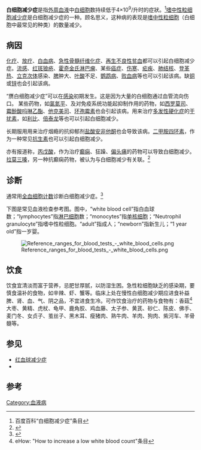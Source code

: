 {{medical}}
{{Infobox_Disease |
  Name           = Leukopenia  |sara mena
  Image          = |
  Caption        = |
  DiseasesDB     = 32396 |
  ICD10          = {{ICD10|D|70||d|70}} |
  ICD9           = {{ICD9|288.50}} |
  ICDO           = |
  OMIM           = |
  MedlinePlus    = |
  eMedicineSubj  = |
  eMedicineTopic = |
  MeshID         = D007970 |
}}
{{noteTA|G1=生命科學}}
'''白细胞减少症'''是指[[外周血液|外周血液]]中[[白细胞|白细胞]]数持续低于4×10<sup>9</sup>/升时的症狀。<ref>百度百科“白细胞减少症”条目</ref>[[嗜中性粒细胞减少症|嗜中性粒细胞减少症]]是白细胞减少症的一种。顾名思义，这种病的表现是[[嗜中性粒细胞|嗜中性粒细胞]]（白细胞中最常见的种类）的数量减少。

==病因==
[[化疗|化疗]]、[[放疗|放疗]]、[[白血病|白血病]]、[[急性骨髓纤维化症|急性骨髓纤维化症]]、[[再生不良性贫血|再生不良性贫血]]都可以引起白细胞减少症。[[流感|流感]]、[[红斑狼疮|红斑狼疮]]、[[霍奇金氏淋巴瘤|霍奇金氏淋巴瘤]]、某些[[癌症|癌症]]、[[伤寒|伤寒]]、[[疟疾|疟疾]]、[[肺结核|肺结核]]、[[登革热|登革热]]、[[立克次体|立克次体]]感染、[[脾|脾]]肿大、[[叶酸|叶酸]]不足、[[鹦鹉病|鹦鹉病]]、[[败血病|败血病]]等也可以引起该病。缺[[铜|铜]]或[[锌|锌]]也会引起该病。

“赝白细胞减少症”可以在[[感染|感染]]初期发生。这是因为大量的白细胞通过血管流向伤口。
某些药物，如[[氯氮平|氯氮平]]、及对免疫系统功能起抑制作用的药物，如[[西罗莫司|西罗莫司]]、[[霉酚酸吗啉乙酯|霉酚酸吗啉乙酯]]、[[他克美司|他克美司]]、[[环孢霉素|环孢霉素]]也会引起该病。用来治疗[[多发性硬化症|多发性硬化症]]的[[干扰素|干扰素]]，如[[利比|利比]]、[[倍泰龙|倍泰龙]]等也可以引起白细胞减少。

长期服用用来治疗烟瘾的抗抑郁剂[[盐酸安非他酮|盐酸安非他酮]]也会导致该病。[[二甲胺四环素|二甲胺四环素]]，作为一种常见[[抗生素|抗生素]]也可以引起白细胞减少。

亦有报道称，[[丙戊酸|丙戊酸]]，作为治疗[[癫痫|癫痫]]、狂躁、[[偏头痛|偏头痛]]的药物可以导致白细胞减少。[[拉莫三嗪|拉莫三嗪]]，另一种抗癫痫药物，被认为与白细胞减少有关联。<ref>{{cite web|last=Nicholson|first=R J Nicholson|title=Leucopenia associated with lamotrigine|url=http://www.bmj.com/cgi/content/full/310/6978/504/b|publisher=BMJ|accessdate=2010-06-16|coauthors=Kelly, K P; Grant, I S|date=1995-02-25|year=1995|archive-date=2003-08-23|archive-url=https://web.archive.org/web/20030823151633/http://bmj.com/cgi/content/full/310/6978/504/b|dead-url=no}}</ref>

==诊断==
通常用[[全血细胞计数|全血细胞计数]]诊断白细胞减少症。<ref>{{Cite web |url=http://ibdcrohns.about.com/od/diagnostictesting/p/testwbc.htm |title=存档副本 |access-date=2011-03-27 |archive-date=2015-09-07 |archive-url=https://web.archive.org/web/20150907045249/http://ibdcrohns.about.com/od/diagnostictesting/p/testwbc.htm |dead-url=no }}</ref>

下图是常见血液检查参考图。图中，“white blood cell”指白血球数；“lymphocytes”指[[淋巴细胞|淋巴细胞]]数；“monocytes”指[[单核细胞|单核细胞]]；“Neutrophil granulocyte”指嗜中性粒细胞。“adult”指成人；“newborn”指新生儿；“1 year old”指一岁婴。

[[Image:Reference_ranges_for_blood_tests_-_white_blood_cells.png|thumb]]

==饮食==
饮食宜清淡而富于营养，忌肥甘厚腻，以防湿生困。急性粒细胞缺乏的感染期，要慎食温补的食物，如辛辣、虾、蟹等。临床上处在慢性白细胞减少期应进食补益脾、肾、血、气、阴之品，不宜进食生冷。可作饮食治疗的药物与食物有：香菇<ref>eHow: "How to increase a low white blood count"条目</ref>大枣、黄精、虎杖、龟甲、鹿角胶、鸡血藤、太子参、黄芪、砂仁、陈皮、佛手、麦门冬、女贞子、茧丝子、黑木耳、瘦猪肉、熟牛肉、羊肉、狗肉、紫河车、羊骨髓等。{{fact|time=2013-10-31}}

==参见==
*[[贫血|红血球减少症]]
*{{link-en|血小板过少症|Thrombocytopenia|血小板减少症}}

==参考==
{{Reflist}}

[[Category:血液病|Category:血液病]]